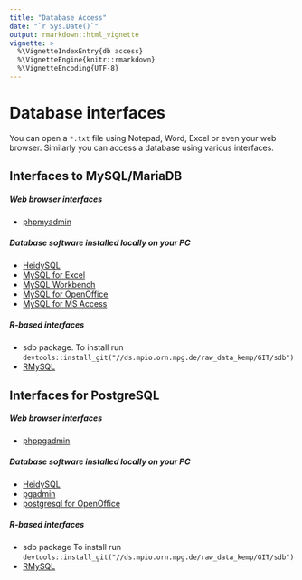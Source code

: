 ```yaml
---
title: "Database Access"
date: "`r Sys.Date()`"
output: rmarkdown::html_vignette
vignette: >
  %\VignetteIndexEntry{db access}
  %\VignetteEngine{knitr::rmarkdown}
  %\VignetteEncoding{UTF-8}
---
```


Database interfaces
===================

You can open a `*.txt` file using Notepad, Word, Excel  or even your web browser.
Similarly you can access a database using various interfaces. 

## Interfaces to MySQL/MariaDB  

##### Web browser interfaces
 * <a href="http://scidb.mpio.orn.mpg.de/phpmyadmin/" target="_blank"> phpmyadmin </a> 

##### Database software installed locally on your PC
 * <a href="http://www.heidisql.com/" target="_blank">                                                                             HeidySQL </a>
 * <a href="https://www.mysql.de/why-mysql/windows/excel/" target="_blank">                                                        MySQL for Excel</a>       
 * <a href="https://www.mysql.de/products/workbench/"  target="_blank">                                                            MySQL Workbench</a>       
 * <a href="http://extensions.openoffice.org/en/project/mysql-connector-openofficeorg/" target="_blank">                           MySQL for OpenOffice</a>  
 * <a href="http://dev.mysql.com/doc/connectors/en/connector-odbc-examples-tools-with-access-linked-tables.html" target="_blank">  MySQL for MS Access</a>   


##### R-based interfaces
 *  sdb package. To install run `` devtools::install_git("//ds.mpio.orn.mpg.de/raw_data_kemp/GIT/sdb")  `` 
 * [RMySQL](https://cran.r-project.org/package=RMySQL)

## Interfaces for PostgreSQL

##### Web browser interfaces
* <a href="http://scidb.mpio.orn.mpg.de/phppgadmin/" target="_blank"> phppgadmin</a>


##### Database software installed locally on your PC
* <a href="http://www.heidisql.com/" target="_blank"> HeidySQL</a>
* <a href="http://www.pgadmin.org/" target="_blank"> pgadmin </a>
* <a href="http://www.openoffice.org/dba/drivers/postgresql/" target="_blank"> postgresql for OpenOffice </a> 



##### R-based interfaces
 * sdb package To install run `` devtools::install_git("//ds.mpio.orn.mpg.de/raw_data_kemp/GIT/sdb")  `` 
 * [RMySQL](https://cran.r-project.org/package=RPostgreSQL)


















